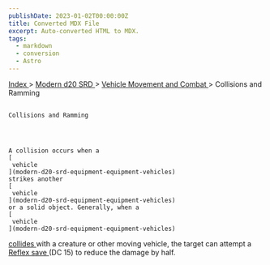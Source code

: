 ```yaml
---
publishDate: 2023-01-02T00:00:00Z
title: Converted MDX File
excerpt: Auto-converted HTML to MDX.
tags:
  - markdown
  - conversion
  - Astro
---
```


[
Index
](-index) >
[
Modern d20 SRD
](modern-d20-srd-index) >
[
Vehicle Movement and Combat
](modern-d20-srd-vehicle-movement-and-combat-index) > Collisions and Ramming

##

    Collisions and Ramming




    A collision occurs when a
    [
     vehicle
    ](modern-d20-srd-equipment-equipment-vehicles)
    strikes another
    [
     vehicle
    ](modern-d20-srd-equipment-equipment-vehicles)
    or a solid object. Generally, when a
    [
     vehicle
    ](modern-d20-srd-equipment-equipment-vehicles)

[
collides
](modern-d20-srd-vehicle-movement-and-combat-resolving-collisions)
with a creature or other moving vehicle, the target can attempt a
[
Reflex
save
](modern-d20-srd-basics-saving-throws)
(DC 15) to reduce the damage by half.
